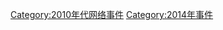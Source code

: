 {{year by category
|m=2
|c=0
|d=1
|y=4
|cat=网络事件
|sortkey=网络事件
|subcat=2014年事件
}}
[[Category:2010年代网络事件|Category:2010年代网络事件]]
[[Category:2014年事件|Category:2014年事件]]